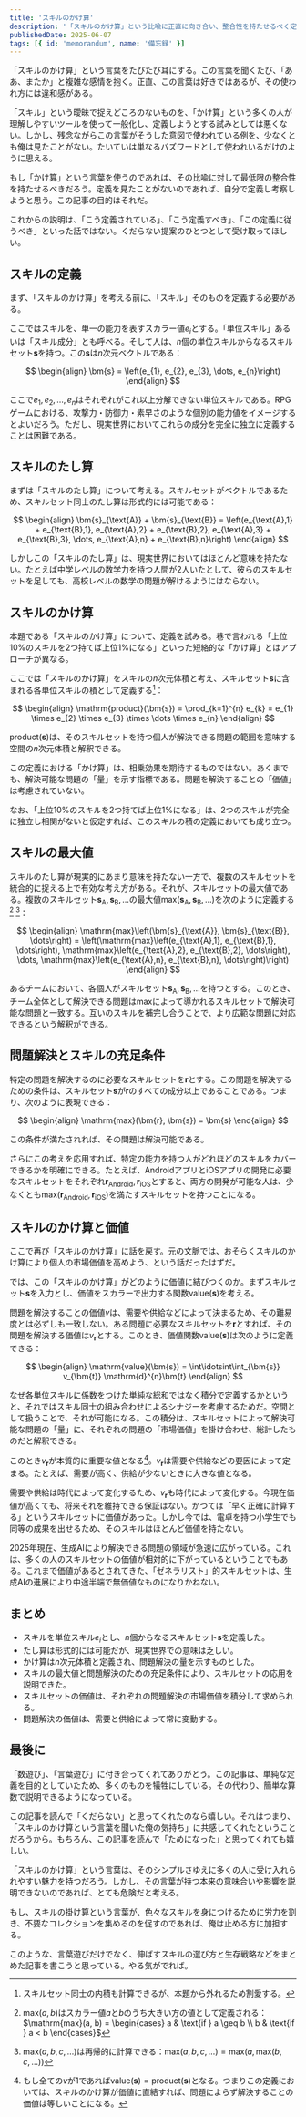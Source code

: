 ```yaml
---
title: 'スキルのかけ算'
description: '「スキルのかけ算」という比喩に正直に向き合い、整合性を持たせるべく定義してみた。スキルセットをベクトルとみなし、「たし算」や「かけ算」といった操作を通じて、問題解決やその価値との関係を丁寧に考察する。'
publishedDate: 2025-06-07
tags: [{ id: 'memorandum', name: '備忘録' }]
---
```



「スキルのかけ算」という言葉をたびたび耳にする。この言葉を聞くたび、「ああ、またか」と複雑な感情を抱く。正直、この言葉は好きではあるが、その使われ方には違和感がある。

「スキル」という曖昧で捉えどころのないものを、「かけ算」という多くの人が理解しやすいツールを使って一般化し、定義しようとする試みとしては悪くない。しかし、残念ながらこの言葉がそうした意図で使われている例を、少なくとも俺は見たことがない。たいていは単なるバズワードとして使われいるだけのように思える。

もし「かけ算」という言葉を使うのであれば、その比喩に対して最低限の整合性を持たせるべきだろう。定義を見たことがないのであれば、自分で定義し考察しようと思う。この記事の目的はそれだ。

これからの説明は、「こう定義されている」、「こう定義すべき」、「この定義に従うべき」といった話ではない。くだらない提案のひとつとして受け取ってほしい。

## スキルの定義

まず、「スキルのかけ算」を考える前に、「スキル」そのものを定義する必要がある。

ここではスキルを、単一の能力を表すスカラー値$e_{i}$とする。「単位スキル」あるいは「スキル成分」とも呼べる。そして人は、$n$個の単位スキルからなるスキルセット<JwAki />$\bm{s}$<JwAki />を持つ。この<JwAki />$\bm{s}$<JwAki />は$n$次元ベクトルである：

$$
\begin{align}
  \bm{s} = \left(e_{1}, e_{2}, e_{3}, \dots, e_{n}\right)
\end{align}
$$

ここで$e_{1}, e_{2}, \dots, e_{n}$はそれぞれがこれ以上分解できない単位スキルである。RPGゲームにおける、攻撃力・防御力・素早さのような個別の能力値をイメージするとよいだろう。ただし、現実世界においてこれらの成分を完全に独立に定義することは困難である。

## スキルのたし算

まずは「スキルのたし算」について考える。スキルセットがベクトルであるため、スキルセット同士のたし算は形式的には可能である：

$$
\begin{align}
  \bm{s}_{\text{A}} + \bm{s}_{\text{B}} = \left(e_{\text{A},1} + e_{\text{B},1}, e_{\text{A},2} + e_{\text{B},2}, e_{\text{A},3} + e_{\text{B},3}, \dots, e_{\text{A},n} + e_{\text{B},n}\right)
\end{align}
$$

しかしこの「スキルのたし算」は、現実世界においてはほとんど意味を持たない。たとえば中学レベルの数学力を持つ人間が2人いたとして、彼らのスキルセットを足しても、高校レベルの数学の問題が解けるようにはならない。

## スキルのかけ算

本題である「スキルのかけ算」について、定義を試みる。巷で言われる「上位$10\%$<JwAki />のスキルを2つ持てば上位$1\%$<JwAki />になる」といった短絡的な「かけ算」とはアプローチが異なる。

ここでは「スキルのかけ算」をスキルの$n$次元体積と考え、スキルセット<JwAki />$\bm{s}$<JwAki />に含まれる各単位スキルの積として定義する[^inner-product]：

$$
\begin{align}
  \mathrm{product}(\bm{s}) = \prod_{k=1}^{n} e_{k} = e_{1} \times e_{2} \times e_{3} \times \dots \times e_{n}
\end{align}
$$

[^inner-product]: スキルセット同士の内積も計算できるが、本題から外れるため割愛する。

$\mathrm{product}(\bm{s})$<JwAki />は、そのスキルセットを持つ個人が解決できる問題の範囲を意味する空間の$n$次元体積と解釈できる。

この定義における「かけ算」は、相乗効果を期待するものではない。あくまでも、解決可能な問題の「量」を示す指標である。問題を解決することの「価値」は考慮されていない。

なお、「上位$10\%$<JwAki />のスキルを2つ持てば上位$1\%$<JwAki />になる」は、2つのスキルが完全に独立し相関がないと仮定すれば、このスキルの積の定義においても成り立つ。

## スキルの最大値

スキルのたし算が現実的にあまり意味を持たない一方で、複数のスキルセットを統合的に捉える上で有効な考え方がある。それが、スキルセットの最大値である。複数のスキルセット<JwAki />$\bm{s}_{\text{A}}, \bm{s}_{\text{B}}, \dots$<JwAki />の最大値<JwAki />$\mathrm{max}\left(\bm{s}_{\text{A}}, \bm{s}_{\text{B}}, \dots\right)$<JwAki />を次のように定義する[^max-2] [^max-n]：

$$
\begin{align}
  \mathrm{max}\left(\bm{s}_{\text{A}}, \bm{s}_{\text{B}}, \dots\right) = \left(\mathrm{max}\left(e_{\text{A},1}, e_{\text{B},1}, \dots\right), \mathrm{max}\left(e_{\text{A},2}, e_{\text{B},2}, \dots\right), \dots, \mathrm{max}\left(e_{\text{A},n}, e_{\text{B},n}, \dots\right)\right)
\end{align}
$$

[^max-2]: $\mathrm{max}(a, b)$<JwAki />はスカラー値$a$と$b$のうち大きい方の値として定義される：<JwAki />$\mathrm{max}(a, b) = \begin{cases} a & \text{if } a \geq b \\ b & \text{if } a < b \end{cases}$

[^max-n]: $\mathrm{max}(a, b, c, \dots)$<JwAki />は再帰的に計算できる：<JwAki />$\mathrm{max}(a, b, c, \dots) = \mathrm{max}(a, \mathrm{max}(b, c, \dots))$

あるチームにおいて、各個人がスキルセット<JwAki />$\bm{s}_{\text{A}}, \bm{s}_{\text{B}}, \dots$<JwAki />を持つとする。このとき、チーム全体として解決できる問題は<JwAki />$\mathrm{max}$によって導かれるスキルセットで解決可能な問題と一致する。互いのスキルを補完し合うことで、より広範な問題に対応できるという解釈ができる。

## 問題解決とスキルの充足条件

特定の問題を解決するのに必要なスキルセットを<JwAki />$\bm{r}$<JwAki />とする。この問題を解決するための条件は、スキルセット<JwAki />$\bm{s}$<JwAki />が<JwAki />$\bm{r}$<JwAki />のすべての成分以上であることである。つまり、次のように表現できる：

$$
\begin{align}
  \mathrm{max}(\bm{r}, \bm{s}) = \bm{s}
\end{align}
$$

この条件が満たされれば、その問題は解決可能である。

さらにこの考えを応用すれば、特定の能力を持つ人がどれほどのスキルをカバーできるかを明確にできる。たとえば、AndroidアプリとiOSアプリの開発に必要なスキルセットをそれぞれ<JwAki />$\bm{r}_{\text{Android}}, \bm{r}_{\text{iOS}}$とすると、両方の開発が可能な人は、少なくとも<JwAki />$\mathrm{max}\left(\bm{r}_{\text{Android}}, \bm{r}_{\text{iOS}}\right)$<JwAki />を満たすスキルセットを持つことになる。

## スキルのかけ算と価値

ここで再び「スキルのかけ算」に話を戻す。元の文脈では、おそらくスキルのかけ算により個人の市場価値を高めよう、という話だったはずだ。

では、この「スキルのかけ算」がどのように価値に結びつくのか。まずスキルセット<JwAki />$\bm{s}$<JwAki />を入力とし、価値をスカラーで出力する関数<JwAki />$\mathrm{value}(\bm{s})$<JwAki />を考える。

問題を解決することの価値<JwAki />$v$<JwAki />は、需要や供給などによって決まるため、その難易度とは必ずしも一致しない。ある問題に必要なスキルセットを<JwAki />$\bm{r}$<JwAki />とすれば、その問題を解決する価値は<JwAki />$v_{\bm{r}}$<JwAki />とする。このとき、価値関数<JwAki />$\mathrm{value}(\bm{s})$<JwAki />は次のように定義できる：

$$
\begin{align}
  \mathrm{value}(\bm{s}) = \int\idotsint\int_{\bm{s}} v_{\bm{t}} \mathrm{d}^{n}\bm{t}
\end{align}
$$

なぜ各単位スキルに係数をつけた単純な総和ではなく積分で定義するかというと、それではスキル同士の組み合わせによるシナジーを考慮するためだ。空間として扱うことで、それが可能になる。この積分は、スキルセットによって解決可能な問題の「量」に、それぞれの問題の「市場価値」を掛け合わせ、総計したものだと解釈できる。

このとき$v_{\bm{r}}$<JwAki />が本質的に重要な値となる[^v-all-1]。$v_{\bm{r}}$<JwAki />は需要や供給などの要因によって定まる。たとえば、需要が高く、供給が少ないときに大きな値となる。

[^v-all-1]: もし全ての$v$が$1$であれば<JwAki />$\mathrm{value}(\bm{s}) = \mathrm{product}(\bm{s})$<JwAki />となる。つまりこの定義においては、スキルのかけ算が価値に直結すれば、問題によらず解決することの価値は等しいことになる。

需要や供給は時代によって変化するため、$v_{\bm{r}}$<JwAki />も時代によって変化する。今現在価値が高くても、将来それを維持できる保証はない。かつては「早く正確に計算する」というスキルセットに価値があった。しかし今では、電卓を持つ小学生でも同等の成果を出せるため、そのスキルはほとんど価値を持たない。

2025年現在、生成AIにより解決できる問題の領域が急速に広がっている。これは、多くの人のスキルセットの価値が相対的に下がっているということでもある。これまで価値があるとされてきた、「ゼネラリスト」的スキルセットは、生成AIの進展により中途半端で無価値なものになりかねない。

## まとめ

- スキルを単位スキル$e_{i}$とし、$n$個からなるスキルセット<JwAki />$\bm{s}$<JwAki />を定義した。
- たし算は形式的には可能だが、現実世界での意味は乏しい。
- かけ算は$n$次元体積と定義され、問題解決の量を示すものとした。
- スキルの最大値と問題解決のための充足条件により、スキルセットの応用を説明できた。
- スキルセットの価値は、それぞれの問題解決の市場価値を積分して求められる。
- 問題解決の価値は、需要と供給によって常に変動する。

## 最後に

「数遊び」、「言葉遊び」に付き合ってくれてありがとう。この記事は、単純な定義を目的としていたため、多くのものを犠牲にしている。その代わり、簡単な算数で説明できるようになっている。

この記事を読んで「くだらない」と思ってくれたのなら嬉しい。それはつまり、「スキルのかけ算という言葉を聞いた俺の気持ち」に共感してくれたということだろうから。もちろん、この記事を読んで「ためになった」と思ってくれても嬉しい。

「スキルのかけ算」という言葉は、そのシンプルさゆえに多くの人に受け入れられやすい魅力を持つだろう。しかし、その言葉が持つ本来の意味合いや影響を説明できないのであれば、とても危険だと考える。

もし、スキルの掛け算という言葉が、色々なスキルを身につけるために労力を割き、不要なコレクションを集めるのを促すのであれば、俺は止める方に加担する。

このような、言葉遊びだけでなく、伸ばすスキルの選び方と生存戦略などをまとめた記事を書こうと思っている。やる気がでれば。
